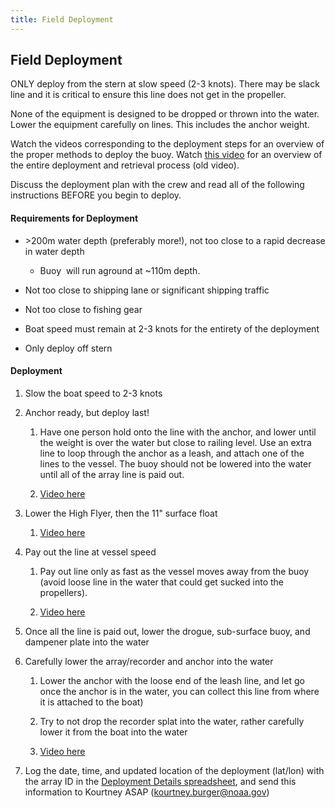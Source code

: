 ```yaml
---
title: Field Deployment
---
```


## Field Deployment

ONLY deploy from the stern at slow speed (2-3 knots). There may be slack line and it is critical to ensure this line does not get in the propeller. 

None of the equipment is designed to be dropped or thrown into the water. Lower the equipment carefully on lines. This includes the anchor weight. 

Watch the videos corresponding to the deployment steps for an overview of the proper methods to deploy the buoy. Watch [this video](https://drive.google.com/file/d/1z68rHba4__vY79wDFAkjrgq4IF-WZIF3/view?usp=sharing) for an overview of the entire deployment and retrieval process (old video).

Discuss the deployment plan with the crew and read all of the following instructions BEFORE you begin to deploy. 

#### **Requirements for Deployment**

-   \>200m water depth (preferably more!), not too close to a rapid decrease in water depth

    -   Buoy  will run aground at \~110m depth.

-   Not too close to shipping lane or significant shipping traffic

-   Not too close to fishing gear

-   Boat speed must remain at 2-3 knots for the entirety of the deployment

-   Only deploy off stern

#### **Deployment**

1.  Slow the boat speed to 2-3 knots

2.  Anchor ready, but deploy last!

    1.  Have one person hold onto the line with the anchor, and lower until the weight is over the water but close to railing level. Use an extra line to loop through the anchor as a leash, and attach one of the lines to the vessel. The buoy should not be lowered into the water until all of the array line is paid out.

    2.  [Video here](https://drive.google.com/file/d/122i-YWS-Medmj7Z6HpFtTuPXo1Y9tOZL/view?usp=sharing)

3.  Lower the High Flyer, then the 11\" surface float

    1.  [Video here](https://drive.google.com/file/d/1_sGvCOb5tBl3y4bf0vB9lxrxQGTHQqCu/view?usp=sharing)

4.  Pay out the line at vessel speed

    1.  Pay out line only as fast as the vessel moves away from the buoy (avoid loose line in the water that could get sucked into the propellers). 

    2.  [Video here](https://drive.google.com/file/d/11GsRrB9h6zXP5IEJpF-_lEyhqHCe1nTk/view?usp=sharing)

5.  Once all the line is paid out, lower the drogue, sub-surface buoy, and dampener plate into the water

6.  Carefully lower the array/recorder and anchor into the water 

    1.  Lower the anchor with the loose end of the leash line, and let go once the anchor is in the water, you can collect this line from where it is attached to the boat)

    2.  Try to not drop the recorder splat into the water, rather carefully lower it from the boat into the water

    3.  [Video here](https://drive.google.com/file/d/122i-YWS-Medmj7Z6HpFtTuPXo1Y9tOZL/view?usp=sharing)

7.  Log the date, time, and updated location of the deployment (lat/lon) with the array ID in the [Deployment Details spreadsheet](https://docs.google.com/spreadsheets/d/10bxlwfVOe1LFfj69B_YddxcA0V14m7codYwgD2YncFk/edit?usp=sharing), and send this information to Kourtney ASAP ([kourtney.burger\@noaa.gov](mailto:kourtney.burger@noaa.gov))
